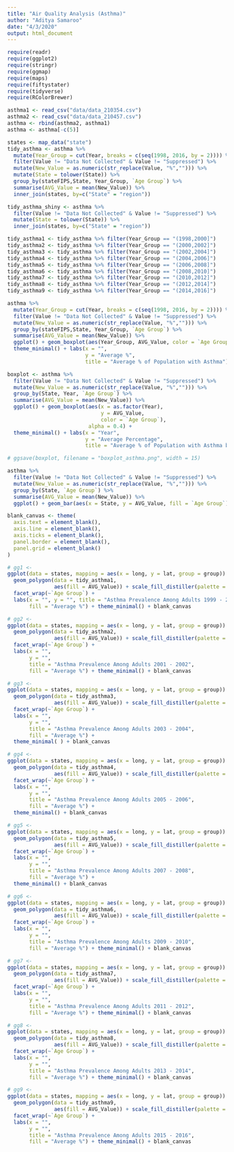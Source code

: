 ```yaml
---
title: "Air Quality Analysis (Asthma)"
author: "Aditya Samaroo"
date: "4/3/2020"
output: html_document
---
```


```r
require(readr)
require(ggplot2)
require(stringr)
require(ggmap)
require(maps)
require(fiftystater)
require(tidyverse)
require(RColorBrewer)
```

```r
asthma1 <- read_csv("data/data_210354.csv")
asthma2 <- read_csv("data/data_210457.csv")
asthma <- rbind(asthma2, asthma1)
asthma <- asthma[-c(5)]
```

```r
states <- map_data("state") 
tidy_asthma <- asthma %>%
  mutate(Year_Group = cut(Year, breaks = c(seq(1998, 2016, by = 2)))) %>%
  filter(Value != "Data Not Collected" & Value != "Suppressed") %>%
  mutate(New_Value = as.numeric(str_replace(Value, "%",""))) %>% 
  mutate(State = tolower(State)) %>%
  group_by(stateFIPS,State, Year_Group, `Age Group`) %>%
  summarise(AVG_Value = mean(New_Value)) %>% 
  inner_join(states, by=c("State" = "region"))
```

```r
tidy_asthma_shiny <- asthma %>%  
  filter(Value != "Data Not Collected" & Value != "Suppressed") %>% 
  mutate(State = tolower(State)) %>%
  inner_join(states, by=c("State" = "region"))
```

```r
tidy_asthma1 <- tidy_asthma %>% filter(Year_Group == "(1998,2000]")
tidy_asthma2 <- tidy_asthma %>% filter(Year_Group == "(2000,2002]")
tidy_asthma3 <- tidy_asthma %>% filter(Year_Group == "(2002,2004]")
tidy_asthma4 <- tidy_asthma %>% filter(Year_Group == "(2004,2006]")
tidy_asthma5 <- tidy_asthma %>% filter(Year_Group == "(2006,2008]")
tidy_asthma6 <- tidy_asthma %>% filter(Year_Group == "(2008,2010]")
tidy_asthma7 <- tidy_asthma %>% filter(Year_Group == "(2010,2012]")
tidy_asthma8 <- tidy_asthma %>% filter(Year_Group == "(2012,2014]")
tidy_asthma9 <- tidy_asthma %>% filter(Year_Group == "(2014,2016]")
```

```r
asthma %>%
  mutate(Year_Group = cut(Year, breaks = c(seq(1998, 2016, by = 2)))) %>%
  filter(Value != "Data Not Collected" & Value != "Suppressed") %>%
  mutate(New_Value = as.numeric(str_replace(Value, "%",""))) %>%
  group_by(stateFIPS,State, Year_Group, `Age Group`) %>%
  summarise(AVG_Value = mean(New_Value)) %>%
  ggplot() + geom_boxplot(aes(Year_Group, AVG_Value, color = `Age Group`), alpha = 0.4) +
  theme_minimal() + labs(x = "", 
                         y = "Average %", 
                         title = "Average % of Population with Asthma")
```

```r
boxplot <- asthma %>%
  filter(Value != "Data Not Collected" & Value != "Suppressed") %>%
  mutate(New_Value = as.numeric(str_replace(Value, "%",""))) %>%
  group_by(State, Year, `Age Group`) %>%
  summarise(AVG_Value = mean(New_Value)) %>%
  ggplot() + geom_boxplot(aes(x = as.factor(Year), 
                              y = AVG_Value, 
                              color = `Age Group`), 
                          alpha = 0.4) +
  theme_minimal() + labs(x = "Year", 
                         y = "Average Percentage", 
                         title = "Average % of Population with Asthma by Year")

# ggsave(boxplot, filename = "boxplot_asthma.png", width = 15)
```

```r
asthma %>%
  filter(Value != "Data Not Collected" & Value != "Suppressed") %>%
  mutate(New_Value = as.numeric(str_replace(Value, "%",""))) %>%
  group_by(State, `Age Group`) %>%
  summarise(AVG_Value = mean(New_Value)) %>% 
  ggplot() + geom_bar(aes(x = State, y = AVG_Value, fill = `Age Group`), stat = "identity", position = "dodge")+ coord_flip()

```

```r
blank_canvas <- theme(
  axis.text = element_blank(),
  axis.line = element_blank(),
  axis.ticks = element_blank(),
  panel.border = element_blank(),
  panel.grid = element_blank()
)

```

```r
# gg1 <- 
ggplot(data = states, mapping = aes(x = long, y = lat, group = group)) + 
  geom_polygon(data = tidy_asthma1, 
               aes(fill = AVG_Value)) + scale_fill_distiller(palette = "Spectral") +
  facet_wrap(~`Age Group`) + 
  labs(x = "", y = "", title = "Asthma Prevalence Among Adults 1999 - 2000", 
       fill = "Average %") + theme_minimal() + blank_canvas
```

```r
# gg2 <- 
ggplot(data = states, mapping = aes(x = long, y = lat, group = group)) + 
  geom_polygon(data = tidy_asthma2, 
               aes(fill = AVG_Value)) + scale_fill_distiller(palette = "Spectral") +
  facet_wrap(~`Age Group`) + 
  labs(x = "", 
       y = "", 
       title = "Asthma Prevalence Among Adults 2001 - 2002", 
       fill = "Average %") + theme_minimal() + blank_canvas
```
```r
# gg3 <-
ggplot(data = states, mapping = aes(x = long, y = lat, group = group)) + 
  geom_polygon(data = tidy_asthma3, 
               aes(fill = AVG_Value)) + scale_fill_distiller(palette = "Spectral") +
  facet_wrap(~`Age Group`) + 
  labs(x = "", 
       y = "", 
       title = "Asthma Prevalence Among Adults 2003 - 2004", 
       fill = "Average %") +
  theme_minimal( ) + blank_canvas
```
```r
# gg4 <-
ggplot(data = states, mapping = aes(x = long, y = lat, group = group)) + 
  geom_polygon(data = tidy_asthma4, 
               aes(fill = AVG_Value)) + scale_fill_distiller(palette = "Spectral") +
  facet_wrap(~`Age Group`) + 
  labs(x = "", 
       y = "", 
       title = "Asthma Prevalence Among Adults 2005 - 2006", 
       fill = "Average %") + 
  theme_minimal() + blank_canvas
```
```r
# gg5 <- 
ggplot(data = states, mapping = aes(x = long, y = lat, group = group)) + 
  geom_polygon(data = tidy_asthma5, 
               aes(fill = AVG_Value)) + scale_fill_distiller(palette = "Spectral") +
  facet_wrap(~`Age Group`) + 
  labs(x = "", 
       y = "", 
       title = "Asthma Prevalence Among Adults 2007 - 2008", 
       fill = "Average %") +
  theme_minimal() + blank_canvas
```
```r
# gg6 <-
ggplot(data = states, mapping = aes(x = long, y = lat, group = group)) + 
  geom_polygon(data = tidy_asthma6, 
               aes(fill = AVG_Value)) + scale_fill_distiller(palette = "Spectral") +
  facet_wrap(~`Age Group`) + 
  labs(x = "", 
       y = "", 
       title = "Asthma Prevalence Among Adults 2009 - 2010", 
       fill = "Average %") + theme_minimal() + blank_canvas
```
```r
# gg7 <- 
ggplot(data = states, mapping = aes(x = long, y = lat, group = group)) + 
  geom_polygon(data = tidy_asthma7, 
               aes(fill = AVG_Value)) + scale_fill_distiller(palette = "Spectral") +
  facet_wrap(~`Age Group`) + 
  labs(x = "", 
       y = "", 
       title = "Asthma Prevalence Among Adults 2011 - 2012", 
       fill = "Average %") + theme_minimal() + blank_canvas
```
```r
# gg8 <- 
ggplot(data = states, mapping = aes(x = long, y = lat, group = group)) + 
  geom_polygon(data = tidy_asthma8, 
               aes(fill = AVG_Value)) + scale_fill_distiller(palette = "Spectral") +
  facet_wrap(~`Age Group`) + 
  labs(x = "", 
       y = "", 
       title = "Asthma Prevalence Among Adults 2013 - 2014", 
       fill = "Average %") + theme_minimal() + blank_canvas
```
```r
# gg9 <- 
ggplot(data = states, mapping = aes(x = long, y = lat, group = group)) + 
  geom_polygon(data = tidy_asthma9, 
               aes(fill = AVG_Value)) + scale_fill_distiller(palette = "Spectral") +
  facet_wrap(~`Age Group`) + 
  labs(x = "", 
       y = "", 
       title = "Asthma Prevalence Among Adults 2015 - 2016", 
       fill = "Average %") + theme_minimal() + blank_canvas
```


<!-- ```{r} -->
<!-- ggsave(gg1, filename =  "asthma_map2000.png", height = 10, width = 20) -->
<!-- ggsave(gg2, filename =  "asthma_map2002.png", height = 10, width = 20) -->
<!-- ggsave(gg3, filename =  "asthma_map2004.png", height = 10, width = 20) -->
<!-- ggsave(gg4, filename =  "asthma_map2006.png", height = 10, width = 20) -->
<!-- ggsave(gg5, filename =  "asthma_map2008.png", height = 10, width = 20) -->
<!-- ggsave(gg6, filename =  "asthma_map2010.png", height = 10, width = 20) -->
<!-- ggsave(gg7, filename =  "asthma_map2012.png", height = 10, width = 20) -->
<!-- ggsave(gg8, filename =  "asthma_map2014.png", height = 10, width = 20) -->
<!-- ggsave(gg9, filename =  "asthma_map2016.png", height = 10, width = 20) -->
<!-- ``` -->

<!-- ```{r} -->
<!-- billing <- "upbeat-cosine-273900" -->
<!-- #google big query connection -->
<!-- con <- dbConnect( -->
<!--   bigrquery::bigquery(), -->
<!--   project = "upbeat-cosine-273900", -->
<!--   dataset = "epa_historical_air_quality", -->
<!--   billing = billing -->
<!-- ) -->
<!-- con  -->

<!-- epa_download <- dbSendQuery(con,  -->
<!--                             "SELECT * FROM  -->
<!-- `bigquery-public-data.epa_historical_air_quality.air_quality_annual_summary`  -->
<!--                             WHERE YEAR >= 2000") -->
<!-- epa_download <- dbFetch(epa_download) -->
<!-- ``` -->

<!-- ```{r}  -->

<!-- #transform data -->
<!-- epa_long <- epa_download %>% -->
<!--   filter(pollutant_standard %in% c('Ozone 8-hour 2015',  -->
<!--                                    'PM25 24-hour 2012',  -->
<!--                                    'CO 8-hour 1971',  -->
<!--                                    'PM10 24-hour 2006',  -->
<!--                                    'NO2 Annual 1971',  -->
<!--                                    'SO2 24-hour 1971') -->
<!--          | parameter_name %in% c('Average Ambient Temperature', -->
<!--                                    'Average Ambient Pressure', -->
<!--                                    'Acceptable PM2.5 AQI & Speciation Mass'))%>% -->
<!--   filter(completeness_indicator == 'Y') %>% -->
<!--   mutate(countyFIPs = paste(state_code, county_code, sep =""), -->
<!--          row_id = paste(countyFIPs,year), -->
<!--          parameter = paste(parameter_name, "_", sample_duration)) %>% -->
<!-- #remove duplicates -->
<!--   group_by(parameter_name, row_id) %>% -->
<!--   arrange(desc(observation_percent)) %>% -->
<!--   filter(row_number()==1) %>% -->
<!--   select(countyFIPs, -->
<!--          row_id, -->
<!--          parameter_name,  -->
<!--          year, -->
<!--         #observation_count, -->
<!--         #observation_percent, -->
<!--         # valid_day_count, -->
<!--         # null_data_count, -->
<!--          first_max_value, -->
<!--          arithmetic_mean, -->
<!--          arithmetic_standard_dev, -->
<!--          fourth_max_value, -->
<!--          ninety_nine_percentile, -->
<!--          fifty_percentile, -->
<!--         # ten_percentile, -->
<!--          state_name, -->
<!--          county_name) -->
<!-- ``` -->

